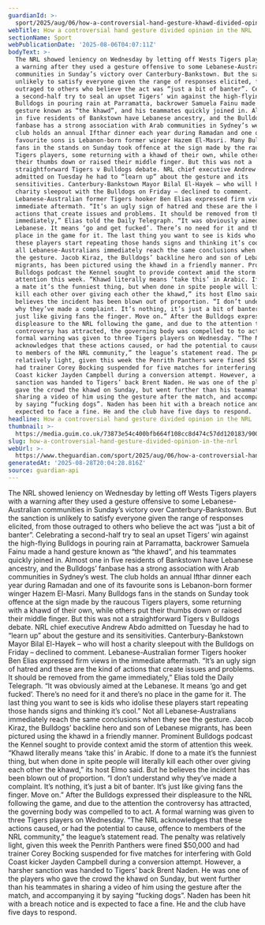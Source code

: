 ```yaml
---
guardianId: >-
  sport/2025/aug/06/how-a-controversial-hand-gesture-khawd-divided-opinion-in-the-nrl
webTitle: How a controversial hand gesture divided opinion in the NRL
sectionName: Sport
webPublicationDate: '2025-08-06T04:07:11Z'
bodyText: >-
  The NRL showed leniency on Wednesday by letting off Wests Tigers players with
  a warning after they used a gesture offensive to some Lebanese-Australian
  communities in Sunday’s victory over Canterbury-Bankstown. But the sanction is
  unlikely to satisfy everyone given the range of responses elicited, from those
  outraged to others who believe the act was “just a bit of banter”. Celebrating
  a second-half try to seal an upset Tigers’ win against the high-flying
  Bulldogs in pouring rain at Parramatta, backrower Samuela Fainu made a hand
  gesture known as “the khawd”, and his teammates quickly joined in. Almost one
  in five residents of Bankstown have Lebanese ancestry, and the Bulldogs’
  fanbase has a strong association with Arab communities in Sydney’s west. The
  club holds an annual Ifthar dinner each year during Ramadan and one of its
  favourite sons is Lebanon-born former winger Hazem El-Masri. Many Bulldogs
  fans in the stands on Sunday took offence at the sign made by the raucous
  Tigers players, some returning with a khawd of their own, while others put
  their thumbs down or raised their middle finger. But this was not a
  straightforward Tigers v Bulldogs debate. NRL chief executive Andrew Abdo
  admitted on Tuesday he had to “learn up” about the gesture and its
  sensitivities. Canterbury-Bankstown Mayor Bilal El-Hayek – who will host a
  charity sleepout with the Bulldogs on Friday – declined to comment.
  Lebanese-Australian former Tigers hooker Ben Elias expressed firm views in the
  immediate aftermath. “It’s an ugly sign of hatred and these are the kind of
  actions that create issues and problems. It should be removed from the game
  immediately,” Elias told the Daily Telegraph. “It was obviously aimed at the
  Lebanese. It means ‘go and get fucked’. There’s no need for it and there’s no
  place in the game for it. The last thing you want to see is kids who idolise
  these players start repeating those hands signs and thinking it’s cool.” Not
  all Lebanese-Australians immediately reach the same conclusions when they see
  the gesture. Jacob Kiraz, the Bulldogs’ backline hero and son of Lebanese
  migrants, has been pictured using the khawd in a friendly manner. Prominent
  Bulldogs podcast the Kennel sought to provide context amid the storm of
  attention this week. “Khawd literally means ‘take this’ in Arabic. If done to
  a mate it’s the funniest thing, but when done in spite people will literally
  kill each other over giving each other the khawd,” its host Elmo said. But he
  believes the incident has been blown out of proportion. “I don’t understand
  why they’ve made a complaint. It’s nothing, it’s just a bit of banter. It’s
  just like giving fans the finger. Move on.” After the Bulldogs expressed their
  displeasure to the NRL following the game, and due to the attention the
  controversy has attracted, the governing body was compelled to to act. A
  formal warning was given to three Tigers players on Wednesday. “The NRL
  acknowledges that these actions caused, or had the potential to cause, offence
  to members of the NRL community,” the league’s statement read. The penalty was
  relatively light, given this week the Penrith Panthers were fined $50,000 and
  had trainer Corey Bocking suspended for five matches for interfering with Gold
  Coast kicker Jayden Campbell during a conversion attempt. However, a harsher
  sanction was handed to Tigers’ back Brent Naden. He was one of the players who
  gave the crowd the khawd on Sunday, but went further than his teammates in
  sharing a video of him using the gesture after the match, and accompanying it
  by saying “fucking dogs”. Naden has been hit with a breach notice and is
  expected to face a fine. He and the club have five days to respond.
headline: How a controversial hand gesture divided opinion in the NRL
thumbnail: >-
  https://media.guim.co.uk/73873e54c400bfb664f108cc8d474c57dd120183/900_233_2164_1732/500.jpg
slug: how-a-controversial-hand-gesture-divided-opinion-in-the-nrl
webUrl: >-
  https://www.theguardian.com/sport/2025/aug/06/how-a-controversial-hand-gesture-khawd-divided-opinion-in-the-nrl
generatedAt: '2025-08-28T20:04:28.816Z'
source: guardian-api
---
```

The NRL showed leniency on Wednesday by letting off Wests Tigers players with a warning after they used a gesture offensive to some Lebanese-Australian communities in Sunday’s victory over Canterbury-Bankstown. But the sanction is unlikely to satisfy everyone given the range of responses elicited, from those outraged to others who believe the act was “just a bit of banter”. Celebrating a second-half try to seal an upset Tigers’ win against the high-flying Bulldogs in pouring rain at Parramatta, backrower Samuela Fainu made a hand gesture known as “the khawd”, and his teammates quickly joined in. Almost one in five residents of Bankstown have Lebanese ancestry, and the Bulldogs’ fanbase has a strong association with Arab communities in Sydney’s west. The club holds an annual Ifthar dinner each year during Ramadan and one of its favourite sons is Lebanon-born former winger Hazem El-Masri. Many Bulldogs fans in the stands on Sunday took offence at the sign made by the raucous Tigers players, some returning with a khawd of their own, while others put their thumbs down or raised their middle finger. But this was not a straightforward Tigers v Bulldogs debate. NRL chief executive Andrew Abdo admitted on Tuesday he had to “learn up” about the gesture and its sensitivities. Canterbury-Bankstown Mayor Bilal El-Hayek – who will host a charity sleepout with the Bulldogs on Friday – declined to comment. Lebanese-Australian former Tigers hooker Ben Elias expressed firm views in the immediate aftermath. “It’s an ugly sign of hatred and these are the kind of actions that create issues and problems. It should be removed from the game immediately,” Elias told the Daily Telegraph. “It was obviously aimed at the Lebanese. It means ‘go and get fucked’. There’s no need for it and there’s no place in the game for it. The last thing you want to see is kids who idolise these players start repeating those hands signs and thinking it’s cool.” Not all Lebanese-Australians immediately reach the same conclusions when they see the gesture. Jacob Kiraz, the Bulldogs’ backline hero and son of Lebanese migrants, has been pictured using the khawd in a friendly manner. Prominent Bulldogs podcast the Kennel sought to provide context amid the storm of attention this week. “Khawd literally means ‘take this’ in Arabic. If done to a mate it’s the funniest thing, but when done in spite people will literally kill each other over giving each other the khawd,” its host Elmo said. But he believes the incident has been blown out of proportion. “I don’t understand why they’ve made a complaint. It’s nothing, it’s just a bit of banter. It’s just like giving fans the finger. Move on.” After the Bulldogs expressed their displeasure to the NRL following the game, and due to the attention the controversy has attracted, the governing body was compelled to to act. A formal warning was given to three Tigers players on Wednesday. “The NRL acknowledges that these actions caused, or had the potential to cause, offence to members of the NRL community,” the league’s statement read. The penalty was relatively light, given this week the Penrith Panthers were fined $50,000 and had trainer Corey Bocking suspended for five matches for interfering with Gold Coast kicker Jayden Campbell during a conversion attempt. However, a harsher sanction was handed to Tigers’ back Brent Naden. He was one of the players who gave the crowd the khawd on Sunday, but went further than his teammates in sharing a video of him using the gesture after the match, and accompanying it by saying “fucking dogs”. Naden has been hit with a breach notice and is expected to face a fine. He and the club have five days to respond.
